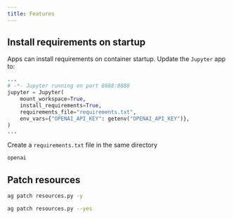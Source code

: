 ```yaml
---
title: Features
---
```


## Install requirements on startup

Apps can install requirements on container startup. Update the `Jupyter` app to:

```python resources.py
...
# -*- Jupyter running on port 8888:8888
jupyter = Jupyter(
    mount_workspace=True,
    install_requirements=True,
    requirements_file="requirements.txt",
    env_vars={"OPENAI_API_KEY": getenv("OPENAI_API_KEY")},
)
...
```

Create a `requirements.txt` file in the same directory

```python requirements.txt
openai
```

## Patch resources

<CodeGroup>

```bash terminal
ag patch resources.py -y
```

```bash full options
ag patch resources.py --yes
```

</CodeGroup>
